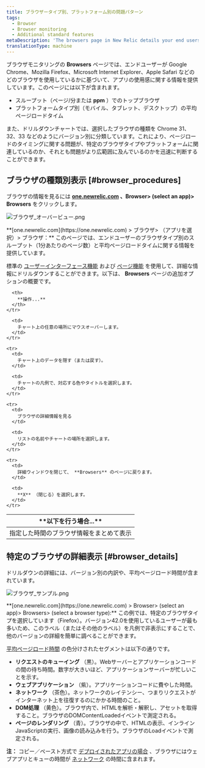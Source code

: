 ```yaml
---
title: ブラウザータイプ別、プラットフォーム別の問題パターン
tags:
  - Browser
  - Browser monitoring
  - Additional standard features
metaDescription: 'The browsers page in New Relic details your end users'' experience with your app by type (IE, Safari, etc.) and platform (mobile, tablet, desktop).'
translationType: machine
---
```


ブラウザモニタリングの **Browsers** ページでは、エンドユーザーが Google Chrome、Mozilla Firefox、Microsoft Internet Explorer、Apple Safari などのどのブラウザを使用しているかに基づいて、アプリの使用感に関する情報を提供しています。このページには以下が含まれます。

* スループット（ページ/分または **ppm** ）でのトップブラウザ
* プラットフォームタイプ別（モバイル、タブレット、デスクトップ）の平均ページロードタイム

また、ドリルダウンチャートでは、選択したブラウザの種類を Chrome 31、32、33 などのようにバージョン別に分類しています。これにより、ページロードのタイミングに関する問題が、特定のブラウザタイプやプラットフォームに関連しているのか、それとも問題がより広範囲に及んでいるのかを迅速に判断することができます。

## ブラウザの種類別表示 [#browser_procedures]

ブラウザの情報を見るには **[one.newrelic.com](https://one.newrelic.com) 、Browser> (select an app)> Browsers** をクリックします。

![ブラウザ\_オーバービュー.png](./images/browsers_overview.png "ブラウザ_オーバービュー.png")

<figcaption>
  **[one.newrelic.com](https://one.newrelic.com) > ブラウザ> （アプリを選択）> ブラウザ：** このページでは、エンドユーザーのブラウザタイプ別のスループット（1分あたりのページ数）と平均ページロードタイムに関する情報を提供しています。
</figcaption>

標準の [ユーザーインターフェース機能](/docs/accounts-partnerships/education/getting-started-new-relic/new-relic-user-interface) および [ページ機能](/docs/data-analysis/user-interface-functions/standard-page-functions) を使用して、詳細な情報にドリルダウンすることができます。以下は、 **Browsers** ページの追加オプションの概要です。

<table>
  <thead>
    <tr>
      <th width={200}>
        **以下を行う場合...**
      </th>

      <th>
        **操作...**
      </th>
    </tr>
  </thead>

  <tbody>
    <tr>
      <td>
        指定した時間のブラウザ情報をまとめて表示
      </td>

      <td>
        チャート上の任意の場所にマウスオーバーします。
      </td>
    </tr>

    <tr>
      <td>
        チャート上のデータを隠す（または戻す）。
      </td>

      <td>
        チャートの凡例で、対応する色やタイトルを選択します。
      </td>
    </tr>

    <tr>
      <td>
        ブラウザの詳細情報を見る
      </td>

      <td>
        リストの名前やチャートの場所を選択します。
      </td>
    </tr>

    <tr>
      <td>
        詳細ウィンドウを閉じて、 **Browsers** のページに戻ります。
      </td>

      <td>
        **X** （閉じる）を選択します。
      </td>
    </tr>
  </tbody>
</table>

## 特定のブラウザの詳細表示 [#browser_details]

ドリルダウンの詳細には、バージョン別の内訳や、平均ページロード時間が含まれています。

![ブラウザ\_サンプル.png](./images/browser_example.png "ブラウザ_サンプル.png")

<figcaption>
  **[one.newrelic.com](https://one.newrelic.com) > Browser> (select an app)> Browsers> (select a browser type):** この例では、特定のブラウザタイプを選択しています（Firefox）。バージョン42.0を使用しているユーザーが最も多いため、このラベル（またはその他のラベル）を凡例で非表示にすることで、他のバージョンの詳細を簡単に調べることができます。
</figcaption>

[平均ページロード時間](/docs/browser/new-relic-browser/page-load-timing/page-load-timing-process) の色分けされたセグメントは以下の通りです。

* **リクエストのキューイング** （黒）。Webサーバーとアプリケーションコードの間の待ち時間。数字が大きいほど、アプリケーションサーバーが忙しいことを示す。
* **ウェブアプリケーション** （紫）。アプリケーションコードに費やした時間。
* **ネットワーク** （茶色）。ネットワークのレイテンシー、つまりリクエストがインターネット上を往復するのにかかる時間のこと。
* **DOM処理** （黄色）。ブラウザ内で、HTMLを解析・解釈し、アセットを取得すること。ブラウザのDOMContentLoadedイベントで測定される。
* **ページのレンダリング** （青）。ブラウザの中で、HTMLの表示、インラインJavaScriptの実行、画像の読み込みを行う。ブラウザのLoadイベントで測定される。

**注：** コピー／ペースト方式で [デプロイされたアプリの場合](/docs/browser/new-relic-browser/installation-configuration/adding-apps-new-relic-browser) 、ブラウザにはウェブアプリとキューの時間が [ネットワーク](/docs/browser/new-relic-browser/page-load-timing-resources/page-load-timing-process#h3-network) の時間に含まれます。
